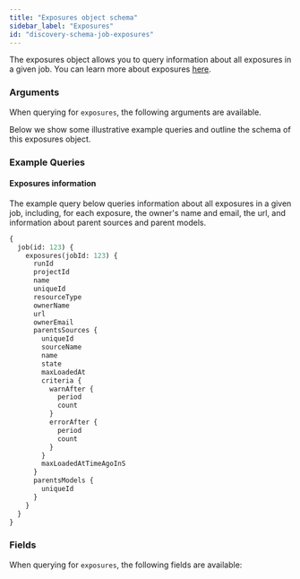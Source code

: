 ```yaml
---
title: "Exposures object schema"
sidebar_label: "Exposures"
id: "discovery-schema-job-exposures"
---
```



The exposures object allows you to query information about all exposures in a given job. You can learn more about exposures [here](/docs/build/exposures).


### Arguments

When querying for `exposures`, the following arguments are available.

<NodeArgsTable parent="JobNode" name="exposures" />

Below we show some illustrative example queries and outline the schema of this exposures object.

### Example Queries
#### Exposures information

The example query below queries information about all exposures in a given job, including, for each exposure, the owner's name and email, the url, and information about parent sources and parent models.

```graphql
{
  job(id: 123) {
    exposures(jobId: 123) {
      runId
      projectId
      name
      uniqueId
      resourceType
      ownerName
      url
      ownerEmail
      parentsSources {
        uniqueId
        sourceName
        name
        state
        maxLoadedAt
        criteria {
          warnAfter {
            period
            count
          }
          errorAfter {
            period
            count
          }
        }
        maxLoadedAtTimeAgoInS
      }
      parentsModels {
        uniqueId
      }
    }
  }
}
```

### Fields
When querying for `exposures`, the following fields are available:

<SchemaTable nodeName="ExposureNode" />
